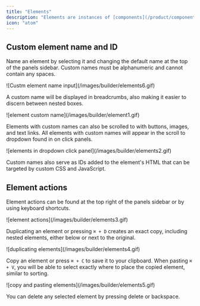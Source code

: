 ```yaml
---
title: "Elements"
description: "Elements are instances of [components](/product/components) you manage in the [canvas](/product/builder-basics). An Element can be as simple as a single button, or a complex section comprising of many panels, images, and text."
icon: "atom"
---
```


## Custom element name and ID

Name an element by selecting it and changing the default name at the top of the panels sidebar. Custom names must be alphanumeric and cannot contain any spaces.

<Frame>![Custm element name input](/images/builder/elements6.gif)</Frame>

A custom name will be displayed in breadcrumbs, also making it easier to discern between nested boxes.

<Frame>![element custom name](/images/builder/element1.gif)</Frame>

Elements with custom names can also be scrolled to with buttons, images, and text links. All elements with custom names will appear in the scroll to dropdown found in on click panels.

<Frame>
  ![elements in dropdown click panel](/images/builder/elements2.gif)
</Frame>

Custom names also serve as IDs added to the element's HTML that can be targeted by custom CSS and JavaScript.

## Element actions

Element actions can be found at the top right of the panels sidebar or by using keyboard shortcuts.

<Frame>![element actions](/images/builder/elements3.gif)</Frame>

Duplicating an element or pressing `⌘ + D` creates an exact copy, including nested elements, either below or next to the original.

<Frame>![duplicating elements](/images/builder/elements4.gif)</Frame>

Copy an element or press `⌘ + C` to save it to your clipboard. When pasting `⌘ + V`, you will be able to select exactly where to place the copied element, similar to sorting.

<Frame>![copy and pasting elements](/images/builder/elements5.gif)</Frame>

You can delete any selected element by pressing delete or backspace.
